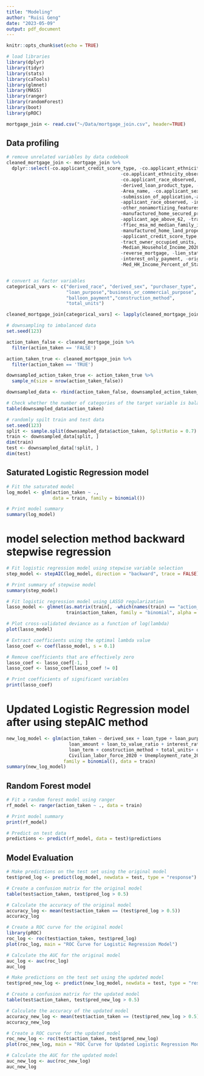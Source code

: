 ```yaml
---
title: "Modeling"
author: "Ruisi Geng"
date: "2023-05-09"
output: pdf_document
---
```


```r
knitr::opts_chunk$set(echo = TRUE)
```


```r
# load libraries
library(dplyr)
library(tidyr)
library(stats)
library(caTools)
library(glmnet)
library(MASS)
library(ranger)
library(randomForest)
library(boot)
library(pROC)
```

```r
mortgage_join <- read.csv("~/Data/mortgage_join.csv", header=TRUE)
```

## Data profiling
```r
# remove unrelated variables by data codebook
cleaned_mortgage_join <- mortgage_join %>% 
  dplyr::select(-co.applicant_credit_score_type, -co.applicant_ethnicity.1,
                                          -co.applicant_ethnicity_observed, -co.applicant_race.1, -rate_spread,
                                          -co.applicant_race_observed, -county_code, -lei, - derived_msa.md, -census_tract,
                                          -derived_loan_product_type, -derived_dwelling_category, -conforming_loan_limit,
                                          -Area_name, -co.applicant_sex, -co.applicant_sex_observed, -negative_amortization,
                                          -submission_of_application,-applicant_sex_observed, -applicant_ethnicity_observed,
                                          -applicant_race_observed, -initially_payable_to_institution, -applicant_race.1,
                                          -other_nonamortizing_features, -aus.1, -applicant_sex, -applicant_ethnicity.1, 
                                          -manufactured_home_secured_property_type, -derived_ethnicity,
                                          -applicant_age_above_62, -tract_minority_population_percent,
                                          -ffiec_msa_md_median_family_income, -Employed_2020, -Unemployed_2020,
                                          -manufactured_home_land_property_interest, -occupancy_type,
                                          -applicant_credit_score_type, -tract_to_msa_income_percentage,
                                          -tract_owner_occupied_units, -tract_one_to_four_family_homes,
                                          -Median_Household_Income_2020, -denial_reason.1, -open.end_line_of_credit,
                                          -reverse_mortgage, -lien_status, -tract_median_age_of_housing_units,
                                          -interest_only_payment, -origination_charges, 
                                          -Med_HH_Income_Percent_of_State_Total_2020)


# convert as factor variables
categorical_vars <- c("derived_race", "derived_sex", "purchaser_type", "preapproval", "loan_type", 
                      "loan_purpose","business_or_commercial_purpose", "hoepa_status",
                      "balloon_payment","construction_method",
                      "total_units")

cleaned_mortgage_join[categorical_vars] <- lapply(cleaned_mortgage_join[categorical_vars], as.factor)
```

```r
# downsampling to imbalanced data
set.seed(123)

action_taken_false <- cleaned_mortgage_join %>%
  filter(action_taken == 'FALSE')

action_taken_true <- cleaned_mortgage_join %>%
  filter(action_taken == 'TRUE')

downsampled_action_taken_true <- action_taken_true %>%
  sample_n(size = nrow(action_taken_false))

downsampled_data <- rbind(action_taken_false, downsampled_action_taken_true)

# Check whether the number of categories of the target variable is balanced
table(downsampled_data$action_taken)
```



```r
# randomly spilt train and test data
set.seed(123)
split <- sample.split(downsampled_data$action_taken, SplitRatio = 0.7)
train <- downsampled_data[split, ]
dim(train)
test <- downsampled_data[!split, ]
dim(test)
```



## Saturated Logistic Regression model

```r
# Fit the saturated model
log_model <- glm(action_taken ~ ., 
                 data = train, family = binomial())

# Print model summary
summary(log_model)
```


# model selection method backward stepwise regression
```r
# Fit logistic regression model using stepwise variable selection
step_model <- stepAIC(log_model, direction = "backward", trace = FALSE)

# Print summary of stepwise model
summary(step_model)
```


```r
# Fit logistic regression model using LASSO regularization
lasso_model <- glmnet(as.matrix(train[, -which(names(train) == "action_taken")]), 
                      train$action_taken, family = "binomial", alpha = 1, lambda = NULL)

# Plot cross-validated deviance as a function of log(lambda)
plot(lasso_model)

# Extract coefficients using the optimal lambda value
lasso_coef <- coef(lasso_model, s = 0.1)

# Remove coefficients that are effectively zero
lasso_coef <- lasso_coef[-1, ]
lasso_coef <- lasso_coef[lasso_coef != 0]

# Print coefficients of significant variables
print(lasso_coef)
```


# Updated Logistic Regression model after using stepAIC method
```r
new_log_model <- glm(action_taken ~ derived_sex + loan_type + loan_purpose + business_or_commercial_purpose + 
                       loan_amount + loan_to_value_ratio + interest_rate + total_loan_costs + hoepa_status + 
                       loan_term + construction_method + total_units+ debt_to_income_ratio + applicant_age + 
                       Civilian_labor_force_2020 + Unemployment_rate_2020, 
                     family = binomial(), data = train)
summary(new_log_model)
```


## Random Forest model

```r
# Fit a random forest model using ranger
rf_model <- ranger(action_taken ~ ., data = train)

# Print model summary
print(rf_model)

# Predict on test data
predictions <- predict(rf_model, data = test)$predictions
```




## Model Evaluation 

```r
# Make predictions on the test set using the original model
test$pred_log <- predict(log_model, newdata = test, type = "response")

# Create a confusion matrix for the original model
table(test$action_taken, test$pred_log > 0.5)

# Calculate the accuracy of the original model
accuracy_log <- mean(test$action_taken == (test$pred_log > 0.5))
accuracy_log

# Create a ROC curve for the original model
library(pROC)
roc_log <- roc(test$action_taken, test$pred_log)
plot(roc_log, main = "ROC Curve for Logistic Regression Model")

# Calculate the AUC for the original model
auc_log <- auc(roc_log)
auc_log

# Make predictions on the test set using the updated model
test$pred_new_log <- predict(new_log_model, newdata = test, type = "response")

# Create a confusion matrix for the updated model
table(test$action_taken, test$pred_new_log > 0.5)

# Calculate the accuracy of the updated model
accuracy_new_log <- mean(test$action_taken == (test$pred_new_log > 0.5))
accuracy_new_log

# Create a ROC curve for the updated model
roc_new_log <- roc(test$action_taken, test$pred_new_log)
plot(roc_new_log, main = "ROC Curve for Updated Logistic Regression Model")

# Calculate the AUC for the updated model
auc_new_log <- auc(roc_new_log)
auc_new_log
```


```r

```




```r

```




```r

```




```r

```



```r

```



```r

```
